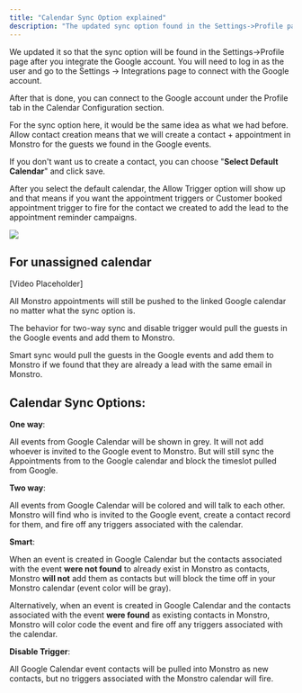 ---
title: "Calendar Sync Option explained"
description: "The updated sync option found in the Settings->Profile page afte integrating the Google account."
---

We updated it so that the sync option will be found in the Settings->Profile page after you integrate the Google account. You will need to log in as the user and go to the Settings -> Integrations page to connect with the Google account. 

After that is done, you can connect to the Google account under the Profile tab in the Calendar Configuration section.

For the sync option here, it would be the same idea as what we had before. Allow contact creation means that we will create a contact + appointment in Monstro for the guests we found in the Google events.

If you don't want us to create a contact, you can choose "**Select Default Calendar**" and click save.

After you select the default calendar, the Allow Trigger option will show up and that means if you want the appointment triggers or Customer booked appointment trigger to fire for the contact we created to add the lead to the appointment reminder campaigns.

![](https://s3.amazonaws.com/cdn.freshdesk.com/data/helpdesk/attachments/production/48098784224/original/mvSbY_fxdNHCBuNUeETgGsVjjJCDFBq4Cw.png?1618603086)
  
## For unassigned calendar

[Video Placeholder]

All Monstro appointments will still be pushed to the linked Google calendar no matter what the sync option is.

The behavior for two-way sync and disable trigger would pull the guests in the Google events and add them to Monstro.

Smart sync would pull the guests in the Google events and add them to Monstro if we found that they are already a lead with the same email in Monstro.

## Calendar Sync Options:

**One way**:

All events from Google Calendar will be shown in grey. It will not add whoever is invited to the Google event to Monstro. But will still sync the Appointments from to the Google calendar and block the timeslot pulled from Google.

**Two way**:

All events from Google Calendar will be colored and will talk to each other. Monstro will find who is invited to the Google event, create a contact record for them, and fire off any triggers associated with the calendar.

**Smart**:

When an event is created in Google Calendar but the contacts associated with the event  **were not found**  to already exist in Monstro as contacts, Monstro  **will not**  add them as contacts but will block the time off in your Monstro calendar (event color will be gray).

Alternatively, when an event is created in Google Calendar and the contacts associated with the event  **were found**  as existing contacts in Monstro, Monstro will color code the event and fire off any triggers associated with the calendar.

**Disable Trigger**:

All Google Calendar event contacts will be pulled into Monstro as new contacts, but no triggers associated with the Monstro calendar will fire.